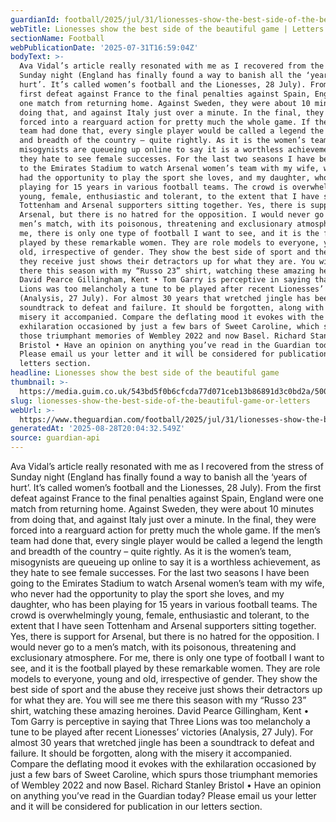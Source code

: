 ```yaml
---
guardianId: football/2025/jul/31/lionesses-show-the-best-side-of-the-beautiful-game
webTitle: Lionesses show the best side of the beautiful game | Letters
sectionName: Football
webPublicationDate: '2025-07-31T16:59:04Z'
bodyText: >-
  Ava Vidal’s article really resonated with me as I recovered from the stress of
  Sunday night (England has finally found a way to banish all the ‘years of
  hurt’. It’s called women’s football and the Lionesses, 28 July). From the
  first defeat against France to the final penalties against Spain, England were
  one match from returning home. Against Sweden, they were about 10 minutes from
  doing that, and against Italy just over a minute. In the final, they were
  forced into a rearguard action for pretty much the whole game. If the men’s
  team had done that, every single player would be called a legend the length
  and breadth of the country – quite rightly. As it is the women’s team,
  misogynists are queueing up online to say it is a worthless achievement, as
  they hate to see female successes. For the last two seasons I have been going
  to the Emirates Stadium to watch Arsenal women’s team with my wife, who never
  had the opportunity to play the sport she loves, and my daughter, who has been
  playing for 15 years in various football teams. The crowd is overwhelmingly
  young, female, enthusiastic and tolerant, to the extent that I have seen
  Tottenham and Arsenal supporters sitting together. Yes, there is support for
  Arsenal, but there is no hatred for the opposition. I would never go to a
  men’s match, with its poisonous, threatening and exclusionary atmosphere. For
  me, there is only one type of football I want to see, and it is the football
  played by these remarkable women. They are role models to everyone, young and
  old, irrespective of gender. They show the best side of sport and the abuse
  they receive just shows their detractors up for what they are. You will see me
  there this season with my “Russo 23” shirt, watching these amazing heroines.
  David Pearce Gillingham, Kent • Tom Garry is perceptive in saying that Three
  Lions was too melancholy a tune to be played after recent Lionesses’ victories
  (Analysis, 27 July). For almost 30 years that wretched jingle has been a
  soundtrack to defeat and failure. It should be forgotten, along with the
  misery it accompanied. Compare the deflating mood it evokes with the
  exhilaration occasioned by just a few bars of Sweet Caroline, which spurs
  those triumphant memories of Wembley 2022 and now Basel. Richard Stanley
  Bristol • Have an opinion on anything you’ve read in the Guardian today?
  Please email us your letter and it will be considered for publication in our
  letters section.
headline: Lionesses show the best side of the beautiful game
thumbnail: >-
  https://media.guim.co.uk/543bd5f0b6cfcda77d071ceb13b86891d3c0bd2a/500_0_5000_4000/500.jpg
slug: lionesses-show-the-best-side-of-the-beautiful-game-or-letters
webUrl: >-
  https://www.theguardian.com/football/2025/jul/31/lionesses-show-the-best-side-of-the-beautiful-game
generatedAt: '2025-08-28T20:04:32.549Z'
source: guardian-api
---
```

Ava Vidal’s article really resonated with me as I recovered from the stress of Sunday night (England has finally found a way to banish all the ‘years of hurt’. It’s called women’s football and the Lionesses, 28 July). From the first defeat against France to the final penalties against Spain, England were one match from returning home. Against Sweden, they were about 10 minutes from doing that, and against Italy just over a minute. In the final, they were forced into a rearguard action for pretty much the whole game. If the men’s team had done that, every single player would be called a legend the length and breadth of the country – quite rightly. As it is the women’s team, misogynists are queueing up online to say it is a worthless achievement, as they hate to see female successes. For the last two seasons I have been going to the Emirates Stadium to watch Arsenal women’s team with my wife, who never had the opportunity to play the sport she loves, and my daughter, who has been playing for 15 years in various football teams. The crowd is overwhelmingly young, female, enthusiastic and tolerant, to the extent that I have seen Tottenham and Arsenal supporters sitting together. Yes, there is support for Arsenal, but there is no hatred for the opposition. I would never go to a men’s match, with its poisonous, threatening and exclusionary atmosphere. For me, there is only one type of football I want to see, and it is the football played by these remarkable women. They are role models to everyone, young and old, irrespective of gender. They show the best side of sport and the abuse they receive just shows their detractors up for what they are. You will see me there this season with my “Russo 23” shirt, watching these amazing heroines. David Pearce Gillingham, Kent • Tom Garry is perceptive in saying that Three Lions was too melancholy a tune to be played after recent Lionesses’ victories (Analysis, 27 July). For almost 30 years that wretched jingle has been a soundtrack to defeat and failure. It should be forgotten, along with the misery it accompanied. Compare the deflating mood it evokes with the exhilaration occasioned by just a few bars of Sweet Caroline, which spurs those triumphant memories of Wembley 2022 and now Basel. Richard Stanley Bristol • Have an opinion on anything you’ve read in the Guardian today? Please email us your letter and it will be considered for publication in our letters section.
